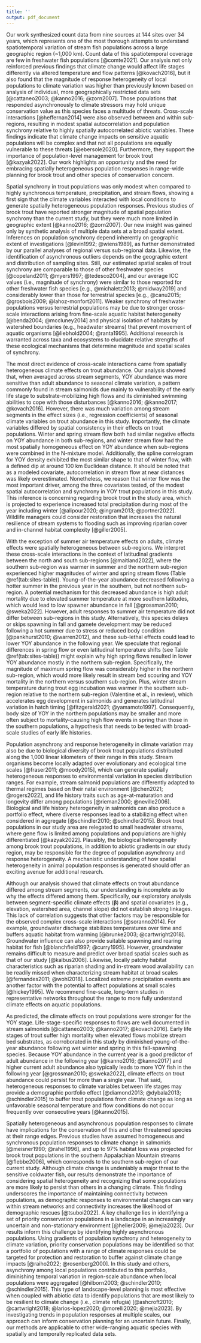 ```yaml
---
title: ''
output: pdf_document
---
```


Our work synthesized count data from nine sources at 144 sites over 34 years, which represents one of the most thorough attempts to understand spatiotemporal variation of stream fish populations across a large geographic region (~1,000 km). Count data of this spatiotemporal coverage are few in freshwater fish populations [@comte2021]. Our analysis not only reinforced previous findings that climate change would affect life stages differently via altered temperature and flow patterns [@kovach2016], but it also found that the magnitude of response heterogeneity of local populations to climate variation was higher than previously known based on analysis of individual, more geographically restricted data sets [@cattaneo2003; @kanno2016; @zorn2007]. Those populations that responded asynchronously to climate stressors may hold unique conservation value as this species faces a multitude of threats. Cross-scale interactions [@heffernan2014] were also observed between and within sub-regions, resulting in modest spatial autocorrelation and population synchrony relative to highly spatially autocorrelated abiotic variables. These findings indicate that climate change impacts on sensitive aquatic populations will be complex and that not all populations are equally vulnerable to these threats [@ebersole2020]. Furthermore, they support the importance of population-level management for brook trout [@kazyak2022]. Our work highlights an opportunity and the need for embracing spatially heterogeneous population responses in range-wide planning for brook trout and other species of conservation concern.  

Spatial synchrony in trout populations was only modest when compared to highly synchronous temperature, precipitation, and stream flows, showing a first sign that the climate variables interacted with local conditions to generate spatially heterogeneous population responses. Previous studies of brook trout have reported stronger magnitude of spatial population synchrony than the current study, but they were much more limited in geographic extent [@kanno2016; @zorn2007]. Our new insight was gained only by synthetic analysis of multiple data sets at a broad spatial extent. Inferences on population synchrony depend inherently on geographic extent of investigations [@levin1992; @wiens1989], as further demonstrated by our parallel analyses of regional versus sub-regional data. Likewise, the identification of asynchronous outliers depends on the geographic extent and distribution of sampling sites. Still, our estimated spatial scales of trout synchrony are comparable to those of other freshwater species [@copeland2011; @myers1997; @tedesco2004], and our average ICC values (i.e., magnitude of synchrony) were similar to those reported for other freshwater fish species [e.g., @michaletz2013; @midway2019] and considerably lower than those for terrestrial species [e.g., @canu2015; @grosbois2009; @lahoz-monfort2011]. Weaker synchrony of freshwater populations versus terrestrial populations may be due to stronger cross-scale interactions arising from fine-scale aquatic habitat heterogeneity [@benda2004; @mccluney2014] and physical isolation of habitats by watershed boundaries (e.g., headwater streams) that prevent movement of aquatic organisms [@liebhold2004; @ranta1995]. Additional research is warranted across taxa and ecosystems to elucidate relative strengths of these ecological mechanisms that determine magnitude and spatial scales of synchrony.

The most direct evidence of cross-scale interactions came from spatially heterogeneous climate effects on trout abundance. Our analysis showed that, when averaged across stream segments, YOY abundance was more sensitive than adult abundance to seasonal climate variation, a pattern commonly found in stream salmonids due mainly to vulnerability of the early life stage to substrate-mobilizing high flows and its diminished swimming abilities to cope with those disturbances [@kanno2016; @kanno2017; @kovach2016]. However, there was much variation among stream segments in the effect sizes (i.e., regression coefficients) of seasonal climate variables on trout abundance in this study. Importantly, the climate variables differed by spatial consistency in their effects on trout populations. Winter and spring stream flow both had similar negative effects on YOY abundance in both sub-regions, and winter stream flow had the most spatially homogeneous effect on YOY abundance when sub-regions were combined in the N-mixture model. Additionally, the spline correlogram for YOY density exhibited the most similar shape to that of winter flow, with a defined dip at around 100 km Euclidean distance. It should be noted that as a modeled covariate, autocorrelation in stream flow at near distances was likely overestimated. Nonetheless, we reason that winter flow was the most important driver, among the three covariates tested, of the modest spatial autocorrelation and synchrony in YOY trout populations in this study. This inference is concerning regarding brook trout in the study area, which is projected to experience increased total precipitation during most of the year including winter [@alipour2020; @ingram2013; @portner2022]. Wildlife managers could consider restoration that increases the natural resilience of stream systems to flooding such as improving riparian cover and in-channel habitat complexity [@giller2005].

With the exception of summer air temperature effects on adults, climate effects were spatially heterogeneous between sub-regions. We interpret these cross-scale interactions in the context of latitudinal gradients between the north and south sub-regions [@maitland2022], where the southern sub-region was warmer in summer and the northern sub-region experienced higher magnitudes of winter and spring stream flows (Table \@ref(tab:sites-table)). Young-of-the-year abundance decreased following a hotter summer in the previous year in the southern, but not northern sub-region. A potential mechanism for this decreased abundance is high adult mortality due to elevated summer temperature at more southern latitudes, which would lead to low spawner abundance in fall [@grossman2010; @sweka2022]. However, adult responses to summer air temperature did not differ between sub-regions in this study. Alternatively, this species delays or skips spawning in fall and gamete development may be reduced following a hot summer due to stress or reduced body condition [@pankhurst2010; @warren2012], and these sub-lethal effects could lead to lower YOY abundance in the following year. We speculate that regional differences in spring flow or even latitudinal temperature shifts (see Table \@ref(tab:sites-table)) might explain why high spring flows resulted in lower YOY abundance mostly in the northern sub-region. Specifically, the magnitude of maximum spring flow was considerably higher in the northern sub-region, which would more likely result in stream bed scouring and YOY mortality in the northern versus southern sub-region. Plus, winter stream temperature during trout egg incubation was warmer in the southern sub-region relative to the northern sub-region (Valentine et al., in review), which accelerates egg development in salmonids and generates latitudinal variation in hatch timing [@fitzgerald2021; @yamamoto1997]. Consequently, body size of YOY in the northern populations may be smaller and more often subject to mortality-causing high flow events in spring than those in the southern populations, a hypothesis that needs to be tested with broad-scale studies of early life histories. 

Population asynchrony and response heterogeneity in climate variation may also be due to biological diversity of brook trout populations distributed along the 1,000 linear kilometers of their range in this study. Stream organisms become locally adapted over evolutionary and ecological time scales [@fraser2011; @moody2015], which can generate spatially heterogeneous responses to environmental variation in species distribution ranges. For example, stream salmonid populations are differently adapted to thermal regimes based on their natal environment [@chen2021; @rogers2022], and life history traits such as age-at-maturation and longevity differ among populations [@rieman2000; @neville2006]. Biological and life history heterogeneity in salmonids can also produce a portfolio effect, where diverse responses lead to a stabilizing effect when considered in aggregate [@schindler2010; @schindler2015]. Brook trout populations in our study area are relegated to small headwater streams, where gene flow is limited among populations and populations are highly differentiated [@kazyak2022]. Plausibly, the biological heterogeneity among brook trout populations, in addition to abiotic gradients in our study region, may be responsible for the degree of population asynchrony and response heterogeneity. A mechanistic understanding of how spatial heterogeneity in animal population responses is generated should offer an exciting avenue for additional research.

Although our analysis showed that climate effects on trout abundance differed among stream segments, our understanding is incomplete as to why the effects differed among them. Specifically, our exploratory analysis between segment-specific climate effects ($\bm{\beta}$) and spatial covariates (e.g., elevation, watershed area, channel slope) did not establish strong linkages. This lack of correlation suggests that other factors may be responsible for the observed complex cross-scale interactions [@soranno2014]. For example, groundwater discharge stabilizes temperatures over time and buffers aquatic habitat from warming [@brunke2003; @cartwright2018]. Groundwater influence can also provide suitable spawning and rearing habitat for fish [@blanchfield1997; @curry1995]. However, groundwater remains difficult to measure and predict over broad spatial scales such as that of our study [@kalbus2006]. Likewise, locally patchy habitat characteristics such as riparian shading and in-stream wood availability can be readily missed when characterizing stream habitat at broad scales [@fernandes2011; @wohl2018]. Localized extreme precipitation events are another factor with the potential to affect populations at small scales [@hickey1995]. We recommend fine-scale, long-term studies in representative networks throughout the range to more fully understand climate effects on aquatic populations.

As predicted, the climate effects on trout populations were stronger for the YOY stage. Life-stage-specific responses to flows are well documented in stream salmonids [@cattaneo2003; @kanno2017; @kovach2016]. Early life stages of trout suffer high mortality when elevated flows mobilize stream bed substrates, as corroborated in this study by diminished young-of-the-year abundance following wet winter and spring in this fall-spawning species. Because YOY abundance in the current year is a good predictor of adult abundance in the following year [@kanno2016; @kanno2017] and higher current adult abundance also typically leads to more YOY fish in the following year [@grossman2010; @sweka2022], climate effects on trout abundance could persist for more than a single year. That said, heterogeneous responses to climate variables between life stages may provide a demographic portfolio effect [@diamond2013; @dybala2013; @schindler2015] to buffer trout populations from climate change as long as unfavorable seasonal temperature and flow conditions do not occur frequently over consecutive years [@kanno2015].

Spatially heterogeneous and asynchronous population responses to climate have implications for the conservation of this and other threatened species at their range edges. Previous studies have assumed homogeneous and synchronous population responses to climate change in salmonids [@meisner1990; @rahel1996], and up to 97% habitat loss was projected for brook trout populations in the southern Appalachian Mountain streams [@flebbe2006], which corresponds to the southern sub-region of our current study. Although climate change is undeniably a major threat to the sensitive coldwater fish, our results demonstrate the importance of considering spatial heterogeneity and recognizing that some populations are more likely to persist than others in a changing climate. This finding underscores the importance of maintaining connectivity between populations, as demographic responses to environmental changes can vary within stream networks and connectivity increases the likelihood of demographic rescues [@tsuboi2022]. A key challenge lies in identifying a set of priority conservation populations in a landscape in an increasingly uncertain and non-stationary environment [@heller2009; @mejia2023]. Our results inform this challenge by identifying highly asynchronous populations. Using gradients of population synchrony and heterogeneity to climate variation, priority conservation populations may be identified so that a portfolio of populations with a range of climate responses could be targeted for protection and restoration to buffer against climate change impacts [@raiho2022; @rosenberg2000]. In this study and others, asynchrony among local populations contributed to this portfolio, diminishing temporal variation in region-scale abundance when local populations were aggregated [@hilborn2003; @schindler2010; @schindler2015]. This type of landscape-level planning is most effective when coupled with abiotic data to identify populations that are most likely to be resilient to climate change (i.e., climate refugia) [@ashcroft2010; @cartwright2018; @larios-lopez2020; @morelli2020; @mejia2023]. By investigating trends in population responses at multiple scales, our approach can inform conservation planning for an uncertain future. Finally, our methods are applicable to other wide-ranging aquatic species with spatially and temporally replicated data sets.
